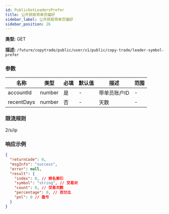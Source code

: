 ```yaml
---
id: PublicGetLeadersPrefer
title: 公开获取带单员偏好
sidebar_label: 公开获取带单员偏好
sidebar_position: 26
---
```


**类型:** GET

**描述:** `/future/copytrade/public/user/v1/public/copy-trade/leader-symbol-prefer`

### 参数

| 名称       | 类型   | 必填 | 默认值 | 描述      | 范围 |
| ---------- | ------ | --------- | ------- | ---------------- | ------ |
| accountId  | number | 是       | -       | 带单员账户ID | -      |
| recentDays | number | 否        | -       | 天数             | -      |

### 限流规则

2/s/ip

### 响应示例

```json
{
  "returnCode": 0,
  "msgInfo": "success",
  "error": null,
  "result": {
    "index": 0, // 排名索引
    "symbol": "string", // 交易对
    "count": 0, // 交易次数
    "percentage": 0, // 百分比
    "pnl": 0 // 盈亏
  }
}
```